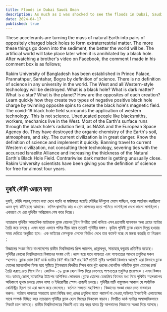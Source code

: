 ```yaml
---
title: Floods in Dubai Saudi Oman
description: As much as I was shocked to see the floods in Dubai, Saudi Arabia, Oman, the sight of Saudi camels being swept away, crying in fear, made me cry. It was nice to see fossil fuel cars and planes floating on water like paper. Because they are depleting the earth's oxygen.
date: 2024-04-17
published: true
---
```


These accelerants are turning the mass of natural Earth into pairs of oppositely charged black holes to form extraterrestrial matter. The more these things go down into the sediment, the better the world will be. The artificial world will take place later when it is annihilated by a black hole. After watching a brother's video on Facebook, the comment I made in his comment box is as follows;

Rakim University of Bangladesh has been established in Prince Palace, Prannathpur, Santahar, Bogra by definition of science. There is no definition of science in any university in the world. The West and all Western-style technology will be destroyed. What is a black hole? What is dark matter? What is a star? What is the planet? How are the opposites of each creation?
Learn quickly how they create two types of negative positive black hole charge by twinning opposite spins to create the black hole's magnetic field. The covid-19 black hole field surrounds the application of western technology. This is not science.
Uneducated people like blacksmiths, workers, mechanics live in the West. Most of the Earth's surface runs through the black hole's radiation field, as NASA and the European Space Agency do. They have destroyed the organic chemistry of the Earth's soil, atmosphere, and sky. The current civilization is in great danger. Know the definition of science and implement it quickly.
Banning travel to current Western civilization, not consulting their technology, severing ties with the accursed Israelite Alliance and increasing the thickness of the Natural Earth's Black Hole Field. Contrariwise dark matter is getting unusually close. Rakim University scientists have been giving you the definition of science for free for almost four years.

---

##  দুবাই সৌদি ওমানে বন‍্যা

দুবাই, সৌদি আরব,ওমানে বন‍্যা দেখে যতটা না মর্মামহত হয়েছি সৌদির উটগুলো ভেসে যাচ্ছিল, ভয়ে আর্তনাদ করছিলো এমন দৃশ‍্য কাঁদিয়েছে আমাকে।
ফসিল জ্বালানির কার ও প্লেন কাগজের মতো  পানিতে ভাসছিলো দেখে ভালো লাগছিলো। একারণে যে এরা পৃথিবীর অক্সিজেন শেষ করে দিচ্ছে।

ন‍্যাচারাল পৃথিবীর আয়তনিক ম‍্যাটারকে ব্ল‍্যাক হোলের টুইন বিপরীত  চার্জ বানিয়ে এসব দ্রতগামী যানবাহন অন‍্য গ্রহের ম‍্যাটার তৈরি করে চলছে। এসব যতো এভাবে পলির নীচে যাবে ততোই পৃথিবীর মঙ্গল। কৃত্রিম পৃথিবী  ব্ল‍্যাক হোলে বিলুপ্ত হওয়ার সময় দেরিতে অনুষ্ঠিত হবে। এক ভাইয়ের ফেসবুকে এসবের ভিডিও দেখে তার কমেন্ট বক্সে যে মন্তব‍্য করেছি তা নিম্নরূপ ;

বিজ্ঞানের সংজ্ঞা দিয়ে বাংলাদেশের রাকীম বিশ্ববিদ্যালয় প্রিন্স প‍্যালেস, প্রান্নাথপুর, সান্তাহার,বগুড়ায় প্রতিষ্ঠিত হয়েছে। পৃথিবীর কোনো বিশ্ববিদ্যালয়ে বিজ্ঞানের সংজ্ঞা নেই।ধ্বংস হয়ে যাবে পাশ্চাত্য এবং পাশ্চাত্যের আদলে প্রযুক্তির সকল স্হাপনা। ব্ল‍্যাক হোল কি? ডার্ক ম‍্যাটার কি? স্টার কি? গ্রহ কি? প্রতিটি সৃষ্টির অপজিট কিভাবে আছে?
এরা কিভাবে  ব্ল‍্যাক হোলের ম‍্যাগনেটিক ফিল্ড হয়ে সৃষ্টিতে টুইনভাবে বিপরীত স্পিন করে দুই ধরনের নেগেটিভ পজিটিভ ব্ল‍্যাক হোলের চার্জ তৈরি করছে দ্রুত শিখে নিন।  কোভিড -১৯ ব্ল‍্যাক হোল ফিল্ড ঘিরে ফেলেছে পাশ্চাত‍্যের  প্রযুক্তির প্রয়োগকে ।এসব বিজ্ঞান নয়।কামার,জোলা,ম‍্যাকানিক্স টাইপের অশিক্ষিত লোকজন।ব্ল‍্যাক হোলের তেজস্ক্রিয় ফিল্ডের মধ‍্য দিয়ে পৃথিবীর স্হলভাগের অধিকাংশ ভূখন্ড চলছে যেমন নাসা ও ইউরোপীয় স্পেস এজেন্সী চলছে। পৃথিবীর মাটি বায়ুমন্ডল আকাশ যে অর্গানিক কেমিস্ট্রির ছিলো তা এরা ধ্বংস করে ফেলেছে। বর্তমান সভ‍্যতা মহাবিপদে। বিজ্ঞানের সংজ্ঞা জেনে দ্রুত বাস্তবায়ন করুন। বর্তমান পাশ্চাত্য সভ‍্যতায় ভ্রমণ নিষিদ্ধ করা,ওদের প্রযুক্তির মতো  পরামর্শ না নেওয়া,অভিশপ্ত ইসরাইলী এলায়েন্সের সাথে সম্পর্ক বিচ্ছিন্ন করে ন‍্যাচারাল পৃথিবীর ব্ল‍্যাক হোল ফিল্ডের থিকনেস বাড়ান। বিপরীত ডার্ক ম‍্যাটার অস্বাভাবিকভাবে নিকটে চলে আসছে।  রাকীম বিশ্ববিদ্যালয়ের বিজ্ঞানী প্রায় চার বছর যাবত ফ্রি আপনাদের বিজ্ঞানের সংজ্ঞা দিয়ে আসছে।
